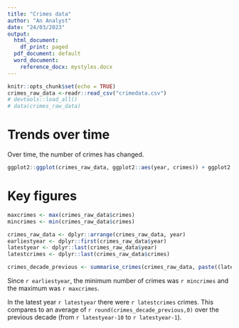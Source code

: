 ```yaml
---
title: "Crimes data"
author: "An Analyst"
date: "24/03/2023"
output:
  html_document:
    df_print: paged
  pdf_document: default
  word_document:
    reference_docx: mystyles.docx
---
```


```r
knitr::opts_chunk$set(echo = TRUE)
crimes_raw_data <-readr::read_csv("crimedata.csv")
# devtools::load_all() 
# data(crimes_raw_data)
```

# Trends over time
Over time, the number of crimes has changed.

```r
ggplot2::ggplot(crimes_raw_data, ggplot2::aes(year, crimes)) + ggplot2::geom_bar(stat='identity')
```

# Key figures
```r
maxcrimes <- max(crimes_raw_data$crimes)
mincrimes <- min(crimes_raw_data$crimes)

crimes_raw_data <- dplyr::arrange(crimes_raw_data, year)
earliestyear <- dplyr::first(crimes_raw_data$year)
latestyear <- dplyr::last(crimes_raw_data$year)
latestcrimes <- dplyr::last(crimes_raw_data$crimes)

crimes_decade_previous <- summarise_crimes(crimes_raw_data, paste((latestyear-10):(latestyear-1)))
```
Since `r earliestyear`, the minimum number of crimes was `r mincrimes` and the maximum was `r maxcrimes`. 

In the latest year `r latestyear` there were `r latestcrimes` crimes. This compares to an average of `r round(crimes_decade_previous,0)` over the previous decade (from `r latestyear-10` to `r latestyear-1`).

